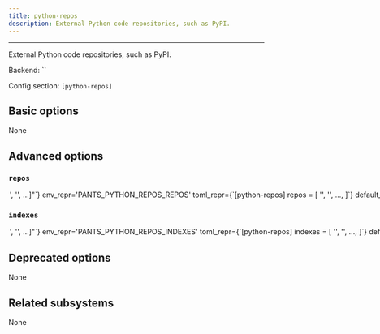 ```yaml
---
title: python-repos
description: External Python code repositories, such as PyPI.
---
```



---

External Python code repositories, such as PyPI.

Backend: <span className="color--primary">``</span>

Config section: <span className="color--primary">`[python-repos]`</span>

<span className={styles.options}>

## Basic options

None

## Advanced options

### `repos`

<Option
  cli_repr={`--python-repos-repos="['<str>', '<str>', ...]"`}
  env_repr='PANTS_PYTHON_REPOS_REPOS'
  toml_repr={`[python-repos]
repos = [
    '<str>',
    '<str>',
    ...,
]`}
  default_repr={`[]`}
>

URLs of code repositories to look for requirements. In Pip and Pex, this option corresponds to the `--find-links` option.

</Option>

### `indexes`

<Option
  cli_repr={`--python-repos-indexes="['<str>', '<str>', ...]"`}
  env_repr='PANTS_PYTHON_REPOS_INDEXES'
  toml_repr={`[python-repos]
indexes = [
    '<str>',
    '<str>',
    ...,
]`}
  default_repr={`[\n  "https://pypi.org/simple/"\n]`}
>

URLs of code repository indexes to look for requirements. If set to an empty list, then Pex will use no indices (meaning it will not use PyPI). The values should be compliant with PEP 503.

</Option>

## Deprecated options

None

## Related subsystems

None

</span>
